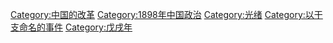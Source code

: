 {{Catnav|頁面分類|历史|各國歷史|中国历史|中国近代史|晚清历史}}
{{Catnav|頁面分類|历史|各國歷史|中国历史|中国朝代|元明清|清朝|晚清历史}}
{{Catnav|頁面分類|社会|政治|政治制度|政体|帝國|中国朝代|元明清|清朝|晚清历史}}
{{Catnav|頁面分類|社会|政治|朝代|中国朝代|元明清|清朝|晚清历史}}

{{Catmore}}

[[Category:中国的改革|Category:中国的改革]]
[[Category:1898年中国政治‎|Category:1898年中国政治‎]]
[[Category:光绪|Category:光绪]]
[[Category:以干支命名的事件|Category:以干支命名的事件]]
[[Category:戊戌年|Category:戊戌年]]